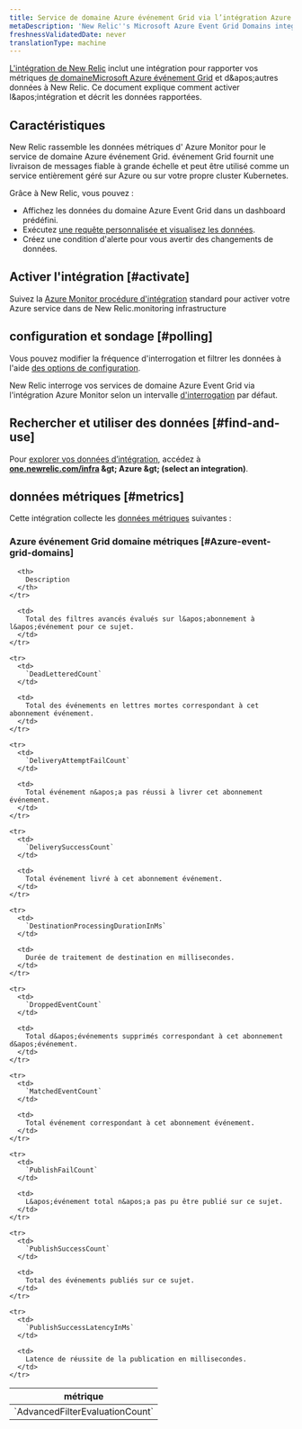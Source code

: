 ```yaml
---
title: Service de domaine Azure événement Grid via l’intégration Azure Monitor
metaDescription: 'New Relic''s Microsoft Azure Event Grid Domains integration: what data it reports and how to enable it.'
freshnessValidatedDate: never
translationType: machine
---
```


[L&apos;intégration de New Relic](/docs/infrastructure/introduction-infra-monitoring) inclut une intégration pour rapporter vos métriques [de domaineMicrosoft Azure événement Grid](https://learn.microsoft.com/en-us/azure/event-grid/event-domains) et d&amp;apos;autres données à New Relic. Ce document explique comment activer l&amp;apos;intégration et décrit les données rapportées.

## Caractéristiques

New Relic rassemble les données métriques d&apos; Azure Monitor pour le service de domaine Azure événement Grid. événement Grid fournit une livraison de messages fiable à grande échelle et peut être utilisé comme un service entièrement géré sur Azure ou sur votre propre cluster Kubernetes.

Grâce à New Relic, vous pouvez :

* Affichez les données du domaine Azure Event Grid dans un dashboard prédéfini.
* Exécutez [une requête personnalisée et visualisez les données](/docs/infrastructure/integrations-getting-started/getting-started/use-integration-data-new-relic-insights).
* Créez une condition d&apos;alerte pour vous avertir des changements de données.

## Activer l&apos;intégration [#activate]

Suivez la [Azure Monitor procédure d&apos;intégration](/docs/infrastructure/microsoft-azure-integrations/azure-integrations-list/azure-monitor) standard pour activer votre Azure service dans de New Relic.monitoring infrastructure

## configuration et sondage [#polling]

Vous pouvez modifier la fréquence d&apos;interrogation et filtrer les données à l&apos;aide [des options de configuration](/docs/infrastructure/microsoft-azure-integrations/azure-integrations-list/azure-monitor/#settings).

New Relic interroge vos services de domaine Azure Event Grid via l&apos;intégration Azure Monitor selon un intervalle [d&apos;interrogation](/docs/infrastructure/microsoft-azure-integrations/azure-integrations-list/azure-monitor/#settings) par défaut.

## Rechercher et utiliser des données [#find-and-use]

Pour [explorer vos données d’intégration](/docs/infrastructure/integrations/find-use-infrastructure-integration-data), accédez à <DNT>**[one.newrelic.com/infra](https://one.newrelic.com/infra) &amp;gt; Azure &amp;gt; (select an integration)**</DNT>.

## données métriques [#metrics]

Cette intégration collecte les [données métriques](/docs/infrastructure/integrations-getting-started/getting-started/understand-integration-data-data-types#metric) suivantes :

### Azure événement Grid domaine métriques [#Azure-event-grid-domains]

<table>
  <thead>
    <tr>
      <th style={{ width: "300px" }}>
        métrique
      </th>

      <th>
        Description
      </th>
    </tr>
  </thead>

  <tbody>
    <tr>
      <td>
        `AdvancedFilterEvaluationCount`
      </td>

      <td>
        Total des filtres avancés évalués sur l&apos;abonnement à l&apos;événement pour ce sujet.
      </td>
    </tr>

    <tr>
      <td>
        `DeadLetteredCount`
      </td>

      <td>
        Total des événements en lettres mortes correspondant à cet abonnement événement.
      </td>
    </tr>

    <tr>
      <td>
        `DeliveryAttemptFailCount`
      </td>

      <td>
        Total événement n&apos;a pas réussi à livrer cet abonnement événement.
      </td>
    </tr>

    <tr>
      <td>
        `DeliverySuccessCount`
      </td>

      <td>
        Total événement livré à cet abonnement événement.
      </td>
    </tr>

    <tr>
      <td>
        `DestinationProcessingDurationInMs`
      </td>

      <td>
        Durée de traitement de destination en millisecondes.
      </td>
    </tr>

    <tr>
      <td>
        `DroppedEventCount`
      </td>

      <td>
        Total d&apos;événements supprimés correspondant à cet abonnement d&apos;événement.
      </td>
    </tr>

    <tr>
      <td>
        `MatchedEventCount`
      </td>

      <td>
        Total événement correspondant à cet abonnement événement.
      </td>
    </tr>

    <tr>
      <td>
        `PublishFailCount`
      </td>

      <td>
        L&apos;événement total n&apos;a pas pu être publié sur ce sujet.
      </td>
    </tr>

    <tr>
      <td>
        `PublishSuccessCount`
      </td>

      <td>
        Total des événements publiés sur ce sujet.
      </td>
    </tr>

    <tr>
      <td>
        `PublishSuccessLatencyInMs`
      </td>

      <td>
        Latence de réussite de la publication en millisecondes.
      </td>
    </tr>
  </tbody>
</table>